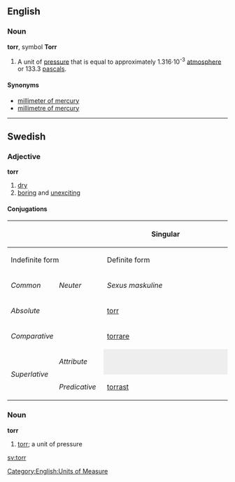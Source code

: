 ==English==

===Noun===

'''torr''', symbol '''Torr'''

#A unit of [[pressure]] that is equal to approximately 1.316&middot;10<sup>-3</sup> [[atmosphere]] or 133.3 [[pascal]]s.

====Synonyms====
*[[millimeter of mercury]]
*[[millimetre of mercury]]

----

==Swedish==
===Adjective===
'''torr'''
#[[dry]]
#[[boring]] and [[unexciting]]
====Conjugations====
{| border=1 cellspacing=0 
|- bgcolor="#FFFFF0" align=center
! rowspan=3 colspan=2 |
! colspan=4 width=400 | Singular
! rowspan=3 width=100 | Plural
|- bgcolor="#FFFFF0" align=center
! colspan=2 width=200 | Indefinite form
! colspan=2 width=200 | Definite form
|- bgcolor="#FFFFF0" align=center
| width=100 | ''Common''
| width=100 | ''Neuter''
| width=100 | ''Sexus maskuline''
| width=100 | ''Other sexus''
|- align=center
| bgcolor="#FFFFF0" colspan=2 width=120 | ''Absolute''
| [[torr]]
| [[torrt]]
| [[torre]]
| [[torra]]
| [[torra]]
|- align=center
| bgcolor="#FFFFF0" colspan=2 | ''Comparative''
| colspan=7 | [[torrare]]
|- align=center
| bgcolor="#FFFFF0" rowspan=2 width=60 | ''Superlative''
| bgcolor="#FFFFF0" width=60 | ''Attribute''
| colspan=2 style="background:#eeeeee" |  
| [[torraste]]
| [[torraste]]
| [[torraste]]
|- align=center 
| bgcolor="#FFFFF0" width=60 | ''Predicative''
| colspan=5 | [[torrast]]
|}
===Noun===
'''torr'''
#[[torr#English|torr]]; a unit of pressure

[[Category:English:Units of Measure]]
[[sv:torr]]